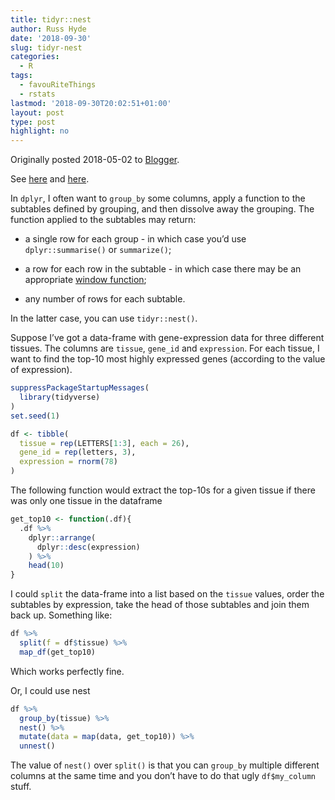 ```yaml
---
title: tidyr::nest
author: Russ Hyde
date: '2018-09-30'
slug: tidyr-nest
categories:
  - R
tags:
  - favouRiteThings
  - rstats
lastmod: '2018-09-30T20:02:51+01:00'
layout: post
type: post
highlight: no
---
```


Originally posted 2018-05-02 to [
  Blogger
](
  http://biolearnr.blogspot.com/2018/02/a-few-of-my-favourite-things.html
).

See
[here](http://stat545.com/block024_group-nest-split-map.html) and
[here](https://tidyr.tidyverse.org/reference/nest.html).

In `dplyr`, I often want to `group_by` some columns, apply a function to the
subtables defined by grouping, and then dissolve away the grouping. The
function applied to the subtables may return:

- a single row for each group - in which case you'd use `dplyr::summarise()` or
`summarize()`;

- a row for each row in the subtable - in which case there may be an
appropriate [
  window function
](
  https://cran.r-project.org/web/packages/dplyr/vignettes/window-functions.html
);

- any number of rows for each subtable.

In the latter case, you can use `tidyr::nest()`.

Suppose I've got a data-frame with gene-expression data for three different
tissues. The columns are `tissue`, `gene_id` and `expression`. For each tissue,
I want to find the top-10 most highly expressed genes (according to the value
of expression).

```r
suppressPackageStartupMessages(
  library(tidyverse)
)
set.seed(1)
```

```r
df <- tibble(
  tissue = rep(LETTERS[1:3], each = 26),
  gene_id = rep(letters, 3),
  expression = rnorm(78)
)
```

The following function would extract the top-10s for a given tissue if there
was only one tissue in the dataframe

```r
get_top10 <- function(.df){
  .df %>% 
    dplyr::arrange(
      dplyr::desc(expression)
    ) %>%
    head(10)
}
```

I could `split` the data-frame into a list based on the `tissue` values, order
the subtables by expression, take the head of those subtables and join them
back up. Something like:

```r
df %>% 
  split(f = df$tissue) %>% 
  map_df(get_top10)
```

Which works perfectly fine.

Or, I could use nest

```r
df %>%
  group_by(tissue) %>%
  nest() %>%
  mutate(data = map(data, get_top10)) %>%
  unnest()
```

The value of `nest()` over `split()` is that you can `group_by` multiple
different columns at the same time and you don't have to do that ugly
`df$my_column` stuff.